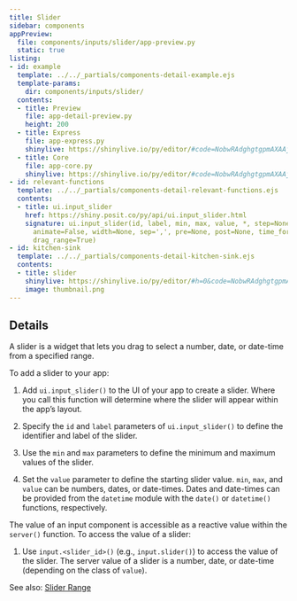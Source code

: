 ```yaml
---
title: Slider
sidebar: components
appPreview:
  file: components/inputs/slider/app-preview.py
  static: true
listing:
- id: example
  template: ../../_partials/components-detail-example.ejs
  template-params:
    dir: components/inputs/slider/
  contents:
  - title: Preview
    file: app-detail-preview.py
    height: 200
  - title: Express
    file: app-express.py
    shinylive: https://shinylive.io/py/editor/#code=NobwRAdghgtgpmAXAAjFADugdOgnmAGlQGMB7CAFzkqVQDMAnUmZAZwAsBLCXZTmdKQYVkDagBM4DADoRGzNlx5Y4AD3RjWrPgKEju6AK4UihzrIsQAFGawHjAfVYAbTpIZXpYF26leiXgDKru7+yAAMRACM4ZHIAKzhAJQEScjIAMTIADzZlrIAAmIQ7lhUqhSyknTIAG5QzoZwVkmIsunpYhSGDBDIdF4g9hRYPu4tAL5esoSoFLjoCChg5RRgEwC6QA
  - title: Core
    file: app-core.py
    shinylive: https://shinylive.io/py/editor/#code=NobwRAdghgtgpmAXAAjFADugdOgnmAGlQGMB7CAFzkqVQDMAnUmZAZwAsBLCXZTmdKQYVkAV05EG1ACZwGRAIKYAOhFUZ0AfXHIAvGM44oAczia6AG3HSAFKuQODWbulEVNrC51kM7YT95yyoTIwQDKXj7BRAAMRACMMXHIAKwxAJREyADEyAA8efaO4likbq7uVAAe7gBucgBGUBT8frVQVnDBmarpqv0QsnRscvW+Lm5EZRQVRKxwrKyc5OmIRQ4AAlKDcljVFOvIQ8jtnTarh47IUhSiDBDIdMEgExRYAT7nAL7BA+qYemQSnQNg02gkIwYYz6EBCYAouHQCBQ8LgNTAXwAukA
- id: relevant-functions
  template: ../../_partials/components-detail-relevant-functions.ejs
  contents:
  - title: ui.input_slider
    href: https://shiny.posit.co/py/api/ui.input_slider.html
    signature: ui.input_slider(id, label, min, max, value, *, step=None, ticks=False,
      animate=False, width=None, sep=',', pre=None, post=None, time_format=None, timezone=None,
      drag_range=True)
- id: kitchen-sink
  template: ../../_partials/components-detail-kitchen-sink.ejs
  contents:
  - title: slider
    shinylive: https://shinylive.io/py/editor/#h=0&code=NobwRAdghgtgpmAXAAjFADugdOgnmAGlQGMB7CAFzkqVQDMAnUmZAEyiooEt5kf1SDCmw5wi7TjzgAdCI2bIAzgAsuEXHxgChyBnCjFuANxlymLFWtxY4AD3R7FizduFr0AVwpEPXInohWOAZZWQBiZAAFKABzOGRuCgAbU18cWLgAfVJ0CkUACkSUgF5pMABlJK4ghiioBlg4KgZnABE4GFIyojouJKSoACMSgBUGDzgASlCIAHcuCmVkNIHcUi9MsiSPGAhM2Yb0fPnWRdKwABYABiv0WzLJxFlkF+QIgDkd4K5iZErq4LIAC0yEGUEUP2Q6HqjWaimer3mi2WXCwxHqrHyjwRr1eaXRDFYmWU+hq+TKACFwZDPvAGJD-jUHjjcSisO4NooqmSWazXmUuQCGABGbq8vnIMoAWTURBgUFsRCMUG2MkI4r5MDUxSuBA1rPltmKwpueogEtZytVxQArFd9dMICyPl96b9GYCkUtFFR0CyvWyCZjseaJfiMcTScFyRVfXUGvBmszQ3y0hyKJlBTyUxbJWAs8EAExinMWsrlOMQgBe8WKyBNJdzry1EB1ZqbL0NxtN+txVomtt1vdePrg6G7DpmuIiACUoBA4n9ucF-QsluHCVinqW8aig5GoDywHOF-EPSEwI6LWmIJ4MwWGOSd3yBcuGABmRsd8twFKGZBQLo85xF+TYtm2w6dgq3ZDs+loqgO+TvrqyAAOxXFeEqOs6yCtKIS5CquyIbsG27XnuEYkoe0ZlHhVAEUyl76jed6Zm+T4dnmD4XKBuY-n+wiARIarth24HCfkhZXIW75EMKcmTKJYHQRJUkyXJhZEO+wqKZByD9nAxSqdJsnIAAbHJNqYXy2E5hEACCEA8KIrAMSuOYBiRW7MRRhIHkejnOVQrnnsm5HsrenLsXpr5CjavFlmAADqa4AU58rcOQCUSuBsGcV2Jp5R2BmDkpubzkFhljBMk5OnZbm1AGxAeD6Ch0IIGXcAuRHrr5pE+WilFRo+ZQAMItRQCgAGIdRwXUxGFYaoumbFChx375m+ZnZS+yWpQ4cC9LYaWuYoHh0EdO0GtqRXKUahVlRaJV2o9EoHecAAkV24gIPrnAApN9I5jucepgLVOHnsgAbcMQADW8IealXkhuF+5UUeIw-AjuFcIo6CrItqbLZF97RXBuKxTUqFAy8ZQpcisNw8g8oMAjtMszdr2atBD16c9t25kzijFNVpgWrZ064fhJ6LlDAasA0MSZA0p49YGGLeXBJH+TRYB0fEstqtZrIsVFa0xZtQoAJwc7RSsxEMKRAWr6oU822rGep9YKdzBoqaIkkmRpWk6X7fYIYZ+Re6ZplhyIVBB971taRhunuy8iuxCrwFVeM4tYVOrwRAb3C8A+6so2RS2DX5GN66XUgNUTpsk6xD7rU2VPBA2bucfTqVl-E7UMBlHPiaIQ9J3HclEChGHh82AeSPA08h8g2lEN7NrW+nnElcJU9qaZFn1ja6-IXvHZD5kI8ZQDACaQL-TAz+uf9AASiD-VKHND1W5BDJlAANQ3BuGUCGEAS54wJlADQzUGABGEAZZwagALICDLITyfUta4h1vXEaYBxqIOoMIAAapHeETEcwAAEAg1CwFQWwFAWRBDoBgjwJDKCZBQbgiUegKCcPNJ3XMdBKTUndG+FAIB0xYAfMKLEABfaQoRwYZ2QGI2MY4GrSNkQ+QsSiVFOjUZxTRRsdHIBkaTORb53yGNUXpTRBsLFWLvDYoUFx7HGMcWUQKGU4AhSkZYvRb4bReIgeozRM1R5zQCS4kJQozLhJMR2TRWN4bOHPLo6xD5ULJJ8frGWudsluIfNbfJkTaKTykCUrw7iagmgqRLMAiiAC6QA
    image: thumbnail.png
---
```

 
:::{#example}
:::

:::{#relevant-functions}
:::

## Details

A slider is a widget that lets you drag to select a number, date, or date-time from a specified range.

To add a slider to your app:

  1. Add `ui.input_slider()` to the UI of your app to create a slider. Where you call this function will determine where the slider will appear within the app's layout.

  2. Specify the `id` and `label` parameters of `ui.input_slider()` to define the identifier and label of the slider.

  3. Use the `min` and `max` parameters to define the minimum and maximum values of the slider.

  4. Set the `value` parameter to define the starting slider value. `min`, `max`, and `value` can be numbers, dates, or date-times. Dates and date-times can be provided from the `datetime` module with the `date()` or `datetime()` functions, respectively.

The value of an input component is accessible as a reactive value within the `server()` function. To access the value of a slider:

  1. Use `input.<slider_id>()` (e.g., `input.slider()`) to access the value of the slider. The server value of a slider is a number, date, or date-time (depending on the class of `value`).

See also: [Slider Range](../slider-range/index.qmd)

:::{#kitchen-sink}
:::